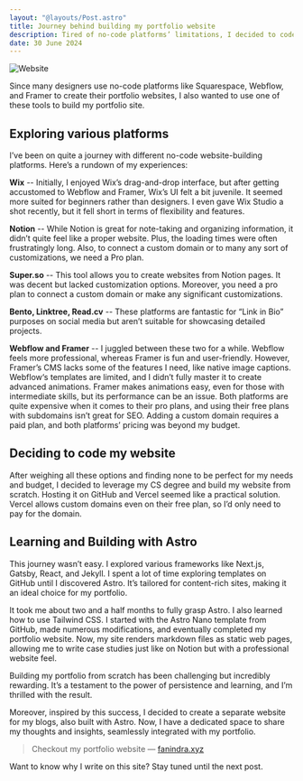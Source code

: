 ```yaml
---
layout: "@layouts/Post.astro"
title: Journey behind building my portfolio website
description: Tired of no-code platforms’ limitations, I decided to code my portfolio and blog sites.
date: 30 June 2024
---
```


![Website](https://images.unsplash.com/photo-1503252947848-7338d3f92f31?q=80&w=2831&auto=format&fit=crop&ixlib=rb-4.0.3&ixid=M3wxMjA3fDB8MHxwaG90by1wYWdlfHx8fGVufDB8fHx8fA%3D%3D)

Since many designers use no-code platforms like Squarespace, Webflow, and Framer to create their portfolio websites, I also wanted to use one of these tools to build my portfolio site.

## Exploring various platforms
I’ve been on quite a journey with different no-code website-building platforms. Here’s a rundown of my experiences:


**Wix** -- Initially, I enjoyed Wix’s drag-and-drop interface, but after getting accustomed to Webflow and Framer, Wix’s UI felt a bit juvenile. It seemed more suited for beginners rather than designers. I even gave Wix Studio a shot recently, but it fell short in terms of flexibility and features.

**Notion** -- While Notion is great for note-taking and organizing information, it didn’t quite feel like a proper website. Plus, the loading times were often frustratingly long. Also, to connect a custom domain or to many any sort of customizations, we need a Pro plan.

**Super.so** -- This tool allows you to create websites from Notion pages. It was decent but lacked customization options. Moreover, you need a pro plan to connect a custom domain or make any significant customizations.

**Bento, Linktree, Read.cv** -- These platforms are fantastic for “Link in Bio” purposes on social media but aren’t suitable for showcasing detailed projects.

**Webflow and Framer** -- I juggled between these two for a while. Webflow feels more professional, whereas Framer is fun and user-friendly. However, Framer’s CMS lacks some of the features I need, like native image captions. Webflow‘s templates are limited, and I didn’t fully master it to create advanced animations. Framer makes animations easy, even for those with intermediate skills, but its performance can be an issue. Both platforms are quite expensive when it comes to their pro plans, and using their free plans with subdomains isn’t great for SEO. Adding a custom domain requires a paid plan, and both platforms’ pricing was beyond my budget.

## Deciding to code my website
After weighing all these options and finding none to be perfect for my needs and budget, I decided to leverage my CS degree and build my website from scratch. Hosting it on GitHub and Vercel seemed like a practical solution. Vercel allows custom domains even on their free plan, so I’d only need to pay for the domain.

## Learning and Building with Astro

This journey wasn’t easy. I explored various frameworks like Next.js, Gatsby, React, and Jekyll. I spent a lot of time exploring templates on GitHub until I discovered Astro. It’s tailored for content-rich sites, making it an ideal choice for my portfolio.

It took me about two and a half months to fully grasp Astro. I also learned how to use Tailwind CSS. I started with the Astro Nano template from GitHub, made numerous modifications, and eventually completed my portfolio website. Now, my site renders markdown files as static web pages, allowing me to write case studies just like on Notion but with a professional website feel.

Building my portfolio from scratch has been challenging but incredibly rewarding. It’s a testament to the power of persistence and learning, and I’m thrilled with the result.

Moreover, inspired by this success, I decided to create a separate website for my blogs, also built with Astro. Now, I have a dedicated space to share my thoughts and insights, seamlessly integrated with my portfolio.

> Checkout my portfolio website — <a href="https://www.fanindra.xyz/" target="_blank">fanindra.xyz</a>

Want to know why I write on this site? Stay tuned until the next post.